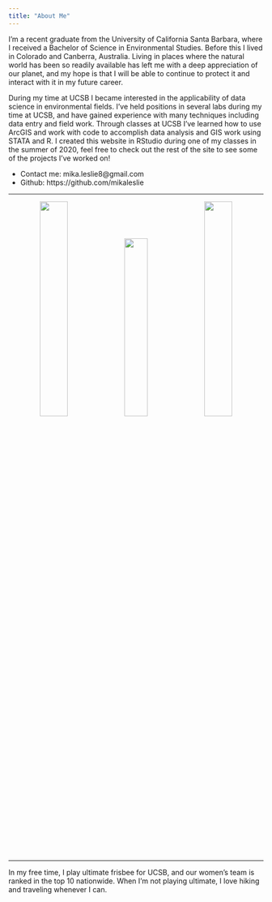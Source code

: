 ```yaml
---
title: "About Me"
---
```

  
I'm a recent graduate from the University of California Santa Barbara, where I received a Bachelor of Science in Environmental Studies. Before this I lived in Colorado and Canberra, Australia. Living in places where the natural world has been so readily available has left me with a deep appreciation of our planet, and my hope is that I will be able to continue to protect it and interact with it in my future career. 

During my time at UCSB I became interested in the applicability of data science in environmental fields. I've held positions in several labs during my time at UCSB, and have gained experience with many techniques including data entry and field work. Through classes at UCSB I've learned how to use ArcGIS and work with code to accomplish data analysis and GIS work using STATA and R. I created this website in RStudio during one of my classes in the summer of 2020, feel free to check out the rest of the site to see some of the projects I've worked on!

- Contact me: mika.leslie8@gmail.com
- Github: https://github.com/mikaleslie

*****

<center>
![](img/pull.jpeg){width=33%} ![](img/grad2.jpeg){width=30%} ![](img/n3.jpg){width=33%}
</center>

****

In my free time, I play ultimate frisbee for UCSB, and our women's team is ranked in the top 10 nationwide. When I'm not playing ultimate, I love hiking and traveling whenever I can. 

